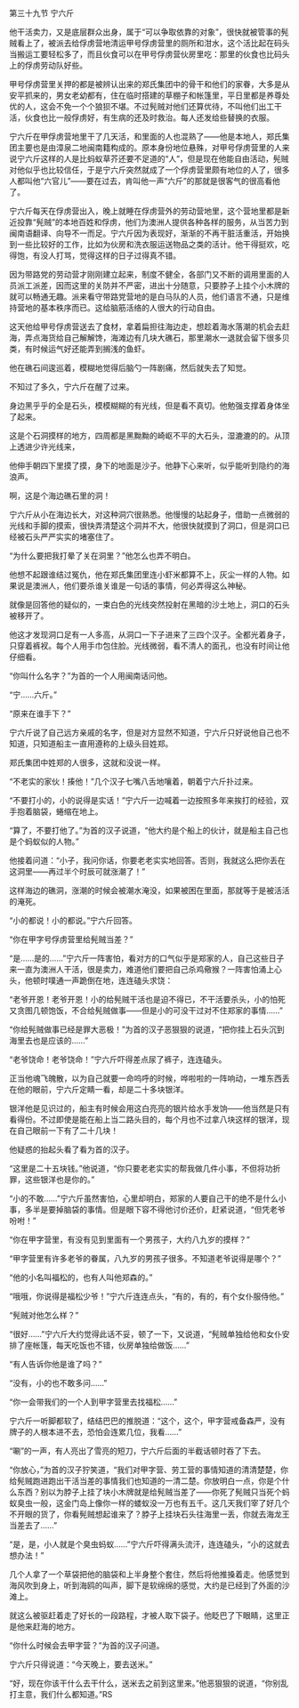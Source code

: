 

第三十九节 宁六斤

他干活卖力，又是底层群众出身，属于“可以争取依靠的对象”，很快就被管事的髡贼看上了，被派去给俘虏营地清运甲号俘虏营里的厕所和泔水，这个活比起在码头当搬运工要轻松多了，而且伙食可以在甲号俘虏营伙房里吃：那里的伙食也比码头上的俘虏劳动队好些。

甲号俘虏营里关押的都是被辨认出来的郑氏集团中的骨干和他们的家眷，大多是从安平抓来的，男女老幼都有，住在临时搭建的草棚子和帐篷里，平日里都是养尊处优的人，这会不免一个个狼狈不堪。不过髡贼对他们还算优待，不叫他们出工干活，伙食也比一般俘虏好，有生病的还及时救治。每人还发给些替换的衣服。

宁六斤在甲俘虏营地里干了几天活，和里面的人也混熟了――他是本地人，郑氏集团主要也是由漳泉二地闽南籍构成的。原本身份地位悬殊，对甲号俘虏营里的人来说宁六斤这样的人是比蚂蚁草芥还要不足道的“人”，但是现在他能自由活动，髡贼对他似乎也比较信任，于是宁六斤突然就成了一个俘虏营里颇有地位的人了，很多人都叫他“六官儿”――要在过去，肯叫他一声“六斤”的那就是很客气的很高看他了。

宁六斤每天在俘虏营出入，晚上就睡在俘虏营外的劳动营地里，这个营地里都是新近投靠“髡贼”的本地百姓和俘虏，他们为澳洲人提供各种各样的服务，从当苦力到闽南语翻译、向导不一而足。宁六斤因为表现好，渐渐的不再干脏活重活，开始换到一些比较好的工作，比如为伙房和洗衣服运送物品之类的活计。他干得挺欢，吃得饱，有没人打骂，觉得这样的日子过得真不错。

因为带路党的劳动营才刚刚建立起来，制度不健全，各部门又不断的调用里面的人员派工派差，因而这里的关防并不严密，进出十分随意，只要脖子上挂个小木牌的就可以畅通无趣。派来看守带路党营地的是白马队的人员，他们语言不通，只是维持营地的基本秩序而已。这给脑筋活络的人很大的行动自由。

这天他给甲号俘虏营送去了食材，拿着扁担往海边走，想趁着海水落潮的机会去赶海，弄点海货给自己解解馋，海滩边有几块大礁石，那里潮水一退就会留下很多贝类，有时候运气好还能弄到搁浅的鱼虾。

他在礁石间逡巡着，模糊地觉得后脑勺一阵剧痛，然后就失去了知觉。

不知过了多久，宁六斤在醒了过来。

身边黑乎乎的全是石头，模模糊糊的有光线，但是看不真切。他勉强支撑着身体坐了起来。

这是个石洞摸样的地方，四周都是黑黝黝的崎岖不平的大石头，湿漉漉的的。从顶上透进少许光线来，

他伸手朝四下里摸了摸，身下的地面是沙子。他静下心来听，似乎能听到隐约的海浪声。

啊，这是个海边礁石里的洞！

宁六斤从小在海边长大，对这种洞穴很熟悉。他慢慢的站起身子，借助一点微弱的光线和手脚的摸索，很快弄清楚这个洞并不大，他很快就摸到了洞口，但是洞口已经被石头严严实实的堵塞住了。

“为什么要把我打晕了关在洞里？”他怎么也弄不明白。

他想不起跟谁结过冤仇，他在郑氏集团里连小虾米都算不上，灰尘一样的人物。如果说是澳洲人，他们要杀谁关谁是一句话的事情，何必弄得这么神秘。

就像是回答他的疑似的，一束白色的光线突然投射在黑暗的沙土地上，洞口的石头被移开了。

他这才发现洞口足有一人多高，从洞口一下子进来了三四个汉子。全都光着身子，只穿着裤衩。每个人用手巾包住脸。光线微弱，看不清人的面孔，也没有时间让他仔细看。

“你叫什么名字？”为首的一个人用闽南话问他。

“宁……六斤。”

“原来在谁手下？”

宁六斤说了自己远方亲戚的名字，但是对方显然不知道，宁六斤只好说他自己也不知道，只知道船主一直用遵称的上级头目姓郑。

郑氏集团中姓郑的人很多，这就和没说一样。

“不老实的家伙！揍他！”几个汉子七嘴八舌地嚷着，朝着宁六斤扑过来。

“不要打小的，小的说得是实话！”宁六斤一边喊着一边按照多年来挨打的经验，双手抱着脑袋，蜷缩在地上。

“算了，不要打他了。”为首的汉子说道，“他大约是个船上的伙计，就是船主自己也是个蚂蚁似的人物。”

他接着问道：“小子，我问你话，你要老老实实地回答。否则，我就这么把你丢在这洞里――再过半个时辰可就涨潮了！”

这样海边的礁洞，涨潮的时候会被潮水淹没，如果被困在里面，那就等于是被活活的淹死。

“小的都说！小的都说。”宁六斤回答。

“你在甲字号俘虏营里给髡贼当差？”

“是……是的……”宁六斤一阵害怕，看对方的口气似乎是郑家的人，自己这些日子来一直为澳洲人干活，很是卖力，难道他们要把自己杀鸡儆猴？一阵害怕涌上心头，他顿时噗通一声跪倒在地，连连磕头求饶：

“老爷开恩！老爷开恩！小的给髡贼干活也是迫不得已，不干活要杀头，小的怕死又贪图几顿饱饭，不合给髡贼做事――但是小的可没干过对不住郑家的事情……”

“你给髡贼做事已经是罪大恶极！”为首的汉子恶狠狠的说道，“把你挂上石头沉到海里去也是应该的……”

“老爷饶命！老爷饶命！”宁六斤吓得差点尿了裤子，连连磕头。

正当他魂飞魄散，以为自己就要一命呜呼的时候，哗啦啦的一阵响动，一堆东西丢在他的眼前，宁六斤定睛一看，却是二十多块银洋。

银洋他是见识过的，船主有时候会用这白亮亮的银片给水手发饷――他当然是只有看得份。不过即使是能在船上当二路头目的，每个月也不过拿八块这样的银洋，现在自己眼前一下有了二十几块！

他疑惑的抬起头看了看为首的汉子。

“这里是二十五块钱。”他说道，“你只要老老实实的帮我做几件小事，不但将功折罪，这些银洋也是你的。”

“小的不敢……”宁六斤虽然害怕，心里却明白，郑家的人要自己干的绝不是什么小事，多半是要掉脑袋的事情。但是眼下容不得他讨价还价，赶紧说道，“但凭老爷吩咐！”

“你在甲字营里，有没有见到里面有一个男孩子，大约八九岁的摸样？”

“甲字营里有许多老爷的眷属，八九岁的男孩子很多。不知道老爷说得是哪个？”

“他的小名叫福松的，也有人叫他郑森的。”

“哦哦，你说得是福松少爷！”宁六斤连连点头，“有的，有的，有个女仆服侍他。”

“髡贼对他怎么样？”

“很好……”宁六斤大约觉得此话不妥，顿了一下，又说道，“髡贼单独给他和女仆安排了座帐篷，每天吃饭也不错，伙房单独给做饭……”

“有人告诉你他是谁了吗？”

“没有，小的也不敢多问……”

“你一会带我们的一个人到甲字营里去找福松……”

宁六斤一听脚都软了，结结巴巴的推脱道：“这个，这个，甲字营戒备森严，没有牌子的人根本进不去，恐怕会连累几位，我看……”

“唰”的一声，有人亮出了雪亮的短刀，宁六斤后面的半截话顿时吞了下去。

“你放心，”为首的汉子狞笑道，“我们对甲字营、劳工营的事情知道的清清楚楚，你给髡贼跑进跑出干活当差的事情我们也知道的一清二楚。你放明白一点，你是个什么东西？别以为脖子上挂了块小木牌就是给髡贼当差了――你死了髡贼只当死个蚂蚁臭虫一般，这金门岛上像你一样的蝼蚁没一万也有五千。这几天我们宰了好几个不开眼的货了，你看髡贼想起谁来了？脖子上挂块石头往海里一丢，你就去海龙王当差去了……”

“是，是，小人就是个臭虫蚂蚁……”宁六斤吓得满头流汗，连连磕头，“小的这就去想办法！”

几个人拿了一个草袋把他的脑袋和上半身整个套住，然后将他推搡着走。他感觉到海风吹到身上，听到海鸥的叫声，脚下是软绵绵的感觉，大约是已经到了外面的沙滩上。

就这么被驱赶着走了好长的一段路程，才被人取下袋子。他眨巴了下眼睛，这里正是他来赶海的地方。

“你什么时候会去甲字营？”为首的汉子问道。

宁六斤只得说道：“今天晚上，要去送米。”

“好，现在你该干什么去干什么，送米去之前到这里来。”他恶狠狠的说道，“你别乱打主意，我们什么都知道。”RS

